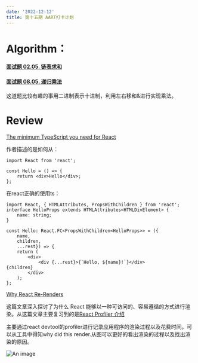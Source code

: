 ```yaml
---
date: '2022-12-12'
title: 第十五期 AART打卡计划
---
```


# Algorithm：

#### [面试题 02.05. 链表求和](https://leetcode.cn/problems/sum-lists-lcci/)

#### [面试题 08.05. 递归乘法](https://leetcode.cn/problems/recursive-mulitply-lcci/)

这道题比较有趣的事用二进制表示十进制，利用左右移和&进行实现乘法。

# Review

[The minimum TypeScript you need for React](https://ente.io/blog/tech/typescript-for-react/)

作者描述的是如何从：

```tsx
import React from 'react';

const Hello = () => {
    return <div>Hello</div>;
};
```

在react正确的使用ts：

```tsx
import React, { HTMLAttributes, PropsWithChildren } from 'react';
interface HelloProps extends HTMLAttributes<HTMLDivElement> {
    name: string;
}

const Hello: React.FC<PropsWithChildren<HelloProps>> = ({
    name,
    children,
    ...rest}) => {
    return (
        <div>
            <div {...rest}>{`Hello, ${name}!`}</div>            {children}
        </div>
    );
};
```

[Why React Re-Renders](https://www.joshwcomeau.com/react/why-react-re-renders/)

这篇文章深入探讨了为什么 React 能够以一种可访问的、容易遵循的方式进行渲染。从这篇文章主要复习到的是[React Profiler 介绍](https://zh-hans.reactjs.org/blog/2018/09/10/introducing-the-react-profiler.html)

主要通过react devtool的profiler进行记录应用程序的渲染过程以及花费时间。可以从工具中得知why did this render.从图可以更好的看出渲染的过程以及找出渲染的原因。

![An image](./images/react-profiler.jpg)